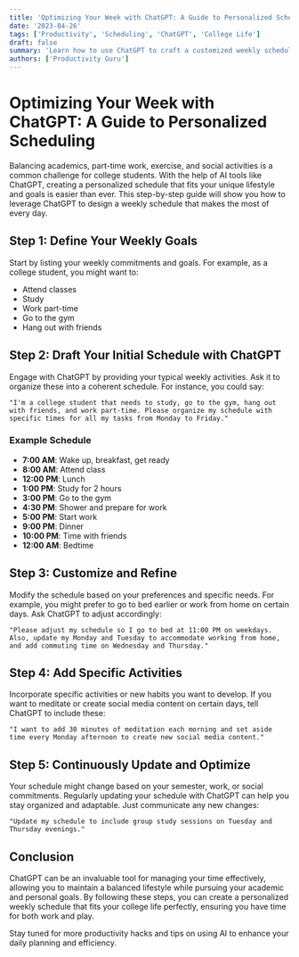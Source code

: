 ```yaml
---
title: 'Optimizing Your Week with ChatGPT: A Guide to Personalized Scheduling'
date: '2023-04-26'
tags: ['Productivity', 'Scheduling', 'ChatGPT', 'College Life']
draft: false
summary: 'Learn how to use ChatGPT to craft a customized weekly schedule that aligns with your college lifestyle, including study sessions, work commitments, gym time, and social activities.'
authors: ['Productivity Guru']
---
```


# Optimizing Your Week with ChatGPT: A Guide to Personalized Scheduling

Balancing academics, part-time work, exercise, and social activities is a common challenge for college students. With the help of AI tools like ChatGPT, creating a personalized schedule that fits your unique lifestyle and goals is easier than ever. This step-by-step guide will show you how to leverage ChatGPT to design a weekly schedule that makes the most of every day.

## Step 1: Define Your Weekly Goals

Start by listing your weekly commitments and goals. For example, as a college student, you might want to:

- Attend classes
- Study
- Work part-time
- Go to the gym
- Hang out with friends

## Step 2: Draft Your Initial Schedule with ChatGPT

Engage with ChatGPT by providing your typical weekly activities. Ask it to organize these into a coherent schedule. For instance, you could say:

```plainText
"I'm a college student that needs to study, go to the gym, hang out with friends, and work part-time. Please organize my schedule with specific times for all my tasks from Monday to Friday."
```

### Example Schedule

- **7:00 AM**: Wake up, breakfast, get ready
- **8:00 AM**: Attend class
- **12:00 PM**: Lunch
- **1:00 PM**: Study for 2 hours
- **3:00 PM**: Go to the gym
- **4:30 PM**: Shower and prepare for work
- **5:00 PM**: Start work
- **9:00 PM**: Dinner
- **10:00 PM**: Time with friends
- **12:00 AM**: Bedtime

## Step 3: Customize and Refine

Modify the schedule based on your preferences and specific needs. For example, you might prefer to go to bed earlier or work from home on certain days. Ask ChatGPT to adjust accordingly:

```plainText
"Please adjust my schedule so I go to bed at 11:00 PM on weekdays. Also, update my Monday and Tuesday to accommodate working from home, and add commuting time on Wednesday and Thursday."
```

## Step 4: Add Specific Activities

Incorporate specific activities or new habits you want to develop. If you want to meditate or create social media content on certain days, tell ChatGPT to include these:

```plainText
"I want to add 30 minutes of meditation each morning and set aside time every Monday afternoon to create new social media content."
```

## Step 5: Continuously Update and Optimize

Your schedule might change based on your semester, work, or social commitments. Regularly updating your schedule with ChatGPT can help you stay organized and adaptable. Just communicate any new changes:

```plainText
"Update my schedule to include group study sessions on Tuesday and Thursday evenings."
```

## Conclusion

ChatGPT can be an invaluable tool for managing your time effectively, allowing you to maintain a balanced lifestyle while pursuing your academic and personal goals. By following these steps, you can create a personalized weekly schedule that fits your college life perfectly, ensuring you have time for both work and play.

Stay tuned for more productivity hacks and tips on using AI to enhance your daily planning and efficiency.
